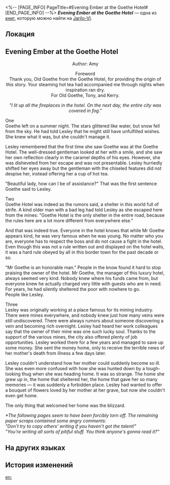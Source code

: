 <%-- [PAGE_INFO]
PageTitle=#Evening Ember at the Goethe Hotel#
[END_PAGE_INFO] --%>
{{Дополнить}}
{{Книга Инфобокс
|id           = 107
|partIds      = 190241
|Название     = ''Evening Ember at the Goethe Hotel''
|Изображение  = Иконка Книга.png
|Мир          = Jarilo-VI
|Томов        = 1
|Автор        = <!--нужно добавить-->
|Описание     = A novel written by a playwright famous for their romance stories. It is loosely based on the history of the Goethe Hotel, but only parts of it survived.
|Том1         = {{tx}}
|Источник1    = {{tx|Отсутствует источник}}
|Персонажи    = 
|Фракции      = 
}}
'''''Evening Ember at the Goethe Hotel''''' — одна из [[Книги|книг]], которую можно найти на [[Jarilo-VI]].

==Локация==
{{Отметка карты|<!--название карты-->|<!--id отметки-->}}

==Evening Ember at the Goethe Hotel==
<div align="center">Author: Amy

Foreword<br />
Thank you, Old Goethe from the Goethe Hotel, for providing the origin of this story. Your steaming hot tea had accompanied me through nights when inspiration ran dry.<br />
For Old Goethe, Tony, and Kerry.

''"I lit up all the fireplaces in the hotel. On the next day, the entire city was covered in fog."''</div>

One<br />
Goethe left on a summer night. The stars glittered like water, but snow fell from the sky. He had told Lesley that he might still have unfulfilled wishes. She knew what it was, but she couldn't manage it.

Lesley remembered that the first time she saw Goethe was at the Goethe Hotel. The well-dressed gentleman looked at her with a smile, and she saw her own reflection clearly in the caramel depths of his eyes. However, she was disheveled from her escape and was not presentable. Lesley hurriedly shifted her eyes away but the gentleman with the chiseled features did not despise her, instead offering her a cup of hot tea.

"Beautiful lady, how can I be of assistance?" That was the first sentence Goethe said to Lesley.

Two<br />
Goethe Hotel was indeed as the rumors said, a shelter in this world full of strife. A kind older man with a bad leg had told Lesley as she escaped here from the mines: "Goethe Hotel is the only shelter in the entire road, because the rules here are a lot more different from everywhere else."

And that was indeed true. Everyone in the hotel knows that while Mr Goethe appears kind, he was very famous when he was young. No matter who you are, everyone has to respect the boss and do not cause a fight in the hotel. Even though this was not a rule written out and displayed on the hotel walls, it was a hard rule obeyed by all in this border town for the past decade or so.

"Mr Goethe is an honorable man." People in the know found it hard to stop praising the owner of the hotel. Mr Goethe, the manager of this luxury hotel, always seemed very kind. Nobody knew where his funds came from, but everyone knew he actually charged very little with guests who are in need. For years, he had silently sheltered the poor with nowhere to go.<br />
People like Lesley.

Three<br />
Lesley was originally working at a place famous for its mining industry. There were mines everywhere, and nobody knew just how many veins were still undiscovered. There were always rumors about someone discovering a vein and becoming rich overnight. Lesley had heard her work colleagues say that the owner of their mine was one such lucky soul. Thanks to the support of the various mines, the city also offered plenty of job opportunities. Lesley worked there for a few years and managed to save up some money. She sent the money home, only to receive the terrible news of her mother's death from illness a few days later.

Lesley couldn't understand how her mother could suddenly become so ill. She was even more confused with how she was hunted down by a tough-looking thug when she was heading home. It was so strange. The home she grew up in, the home that sheltered her, the home that gave her so many memories &mdash; it was suddenly a forbidden place. Lesley had wanted to offer a bouquet of flowers loved by her mother at her grave, but now she couldn't even get home.

The only thing that welcomed her home was the blizzard.

''*The following pages seem to have been forcibly torn off. The remaining paper scraps contained some angry comments:''<br />
''"Don't try to copy others' writing if you haven't got the talent!"''<br />
''"You're writing all sorts of pitiful stuff. You think anyone's gonna read it?"''

==На других языках==
{{На других языках
|en   = ''Evening Ember at the Goethe Hotel''
|zhs  = 《歌德宾馆的夜与雾》
|zht  = 《歌德賓館的夜與霧》
|ja   = 『ゲーテホテルの黄昏と夕焼け』
|ko   = ≪괴테 호텔의 황혼과 노을≫
|es   = «La luz del ocaso en el Hotel Goethe»
|fr   = ''Crépuscule à l'Hôtel Goethe''
|ru   = «Туманные сумерки в отеле "Гёте"»
|th   = ค่ำคืนในม่านหมอกของ Goethe Hotel
|vi   = Đêm Tối Và Mây Mù Của Khách Sạn Goethe
|de   = „Dämmerung im Hotel Goethe“
|id   = "Malam dan Kabut di Hotel Goethe"
|pt   = "Fim de Tarde no Hotel Goethe"
}}

==История изменений==
{{История изменений|3.5}}

[[en:]]